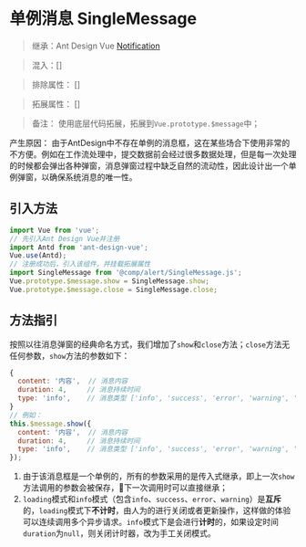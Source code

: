 
<Meta title="组件库|Alert告示/SingleMessage单例消息" />

# 单例消息 SingleMessage

> 继承：Ant Design Vue [Notification](https://github.com/vueComponent/ant-design-vue/blob/master/components/vc-notification/Notification.jsx)

> 混入：[]

> 排除属性： []

> 拓展属性： [] 

> 备注： 使用底层代码拓展，拓展到`Vue.prototype.$message`中；

产生原因： 由于AntDesign中不存在单例的消息框，这在某些场合下使用非常的不方便。例如在工作流处理中，提交数据前会经过很多数据处理，但是每一次处理的时候都会弹出各种弹窗，消息弹窗过程中缺乏自然的流动性，因此设计出一个单例弹窗，以确保系统消息的唯一性。

## 引入方法

```js
import Vue from 'vue';
// 先引入Ant Design Vue并注册
import Antd from 'ant-design-vue';
Vue.use(Antd);
// 注册成功后，引入该组件，并挂载拓展属性
import SingleMessage from '@comp/alert/SingleMessage.js';
Vue.prototype.$message.show = SingleMessage.show;
Vue.prototype.$message.close = SingleMessage.close;
```

## 方法指引

按照以往消息弹窗的经典命名方式，我们增加了`show`和`close`方法；`close`方法无任何参数，`show`方法的参数如下：

```js
{
  content: '内容',  // 消息内容
  duration: 4,     // 消息持续时间
  type: 'info',    // 消息类型 ['info', 'success', 'error', 'warning', 'loading']
}
// 例如：
this.$message.show({
  content: '内容',  // 消息内容
  duration: 4,     // 消息持续时间
  type: 'info',    // 消息类型 ['info', 'success', 'error', 'warning', 'loading']
});
```

1. 由于该消息框是一个单例的，所有的参数采用的是传入式继承，即上一次`show`方法调用的参数会被保存，下一次调用时可以直接继承；
2. `loading`模式和`info`模式（包含`info`、`success`、`error`、`warning`）是**互斥**的，`loading`模式下**不计时**，由人为的进行关闭或者更新操作，这样做的体验可以连续调用多个异步请求。`info`模式下是会进行**计时**的，如果设定时间`duration`为`null`，则关闭计时器，改为手工关闭模式。






